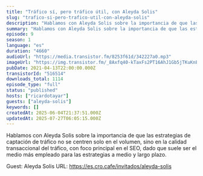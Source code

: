 ```yaml
---
title: "Tráfico sí, pero tráfico útil, con Aleyda Solis"
slug: "trafico-si-pero-trafico-util-con-aleyda-solis"
description: "Hablamos con Aleyda Solis sobre la importancia de que las estrategias de captación de tráfico no se centren solo en el volumen, sino en la calidad transaccional del tráfico, con foco principal en el SEO, dado que suele ser el medio más empleado para las estrategias a medio y largo plazo.\n\nGuest: Aleyda Solis\nURL: https://es.cro.cafe/invitados/aleyda-solis"
summary: "Hablamos con Aleyda Solis sobre la importancia de que las estrategias de captación de tráfico no se centren solo en el volumen, sino en la calidad transaccional del tráfico, con foco principal en el SEO, dado que suele ser el medio más empleado para las estrategias a medio y largo plazo."
episode: 9
season: 1
language: "es"
duration: "4660"
audioUrl: "https://media.transistor.fm/8253f61d/342227a0.mp3"
imageUrl: "https://img.transistor.fm/_8Axfq40-kTaxFs2PT16AhJ1Gb5jTKuKnEg4Ams5eG0/rs:fill:0:0:1/w:3000/h:3000/q:60/aHR0cHM6Ly9pbWct/dXBsb2FkLXByb2R1/Y3Rpb24udHJhbnNp/c3Rvci5mbS85MDY2/YmI4MjRhMzViNzY4/NGI0YTY5ZGYwMjVm/YmUwZi5qcGc.webp"
pubDate: 2021-04-13T22:00:00.000Z
transistorId: "516514"
downloads_total: 1114
episode_type: "full"
status: "published"
hosts: ["ricardotayar"]
guests: ["aleyda-solis"]
keywords: []
createdAt: 2025-06-04T21:37:51.000Z
updatedAt: 2025-07-27T06:05:15.000Z
---
```


Hablamos con Aleyda Solis sobre la importancia de que las estrategias de captación de tráfico no se centren solo en el volumen, sino en la calidad transaccional del tráfico, con foco principal en el SEO, dado que suele ser el medio más empleado para las estrategias a medio y largo plazo.

Guest: Aleyda Solis
URL: https://es.cro.cafe/invitados/aleyda-solis
